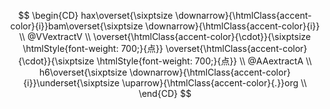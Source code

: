 $$
\begin{CD}
hax\overset{\sixptsize \downarrow}{\htmlClass{accent-color}{i}}bam\overset{\sixptsize \downarrow}{\htmlClass{accent-color}{i}} \\
@VVextractV \\
\overset{\htmlClass{accent-color}{\cdot}}{\sixptsize \htmlStyle{font-weight: 700;}{点}} \overset{\htmlClass{accent-color}{\cdot}}{\sixptsize \htmlStyle{font-weight: 700;}{点}} \\
@AAextractA \\
h6\overset{\sixptsize \downarrow}{\htmlClass{accent-color}{i}}\underset{\sixptsize \uparrow}{\htmlClass{accent-color}{.}}org \\
\end{CD}
$$
